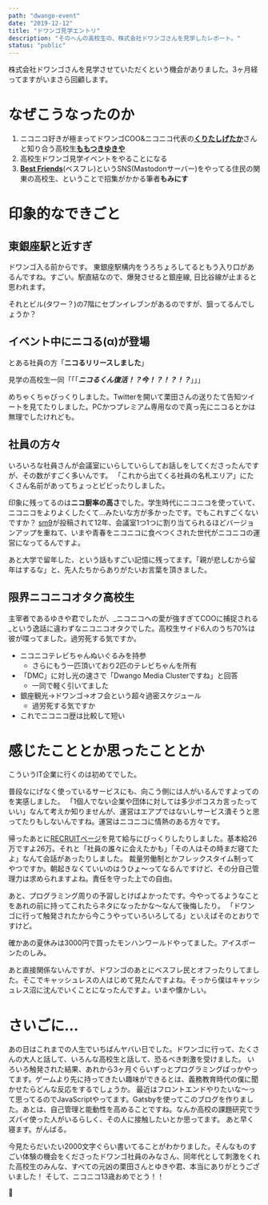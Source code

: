 ---
path: "dwango-event"
date: "2019-12-12"
title: "ドワンゴ見学エントリ"
description: "そのへんの高校生の、株式会社ドワンゴさんを見学したレポート。"
status: "public"
---

株式会社ドワンゴさんを見学させていただくという機会がありました。3ヶ月経ってますがいまさら回顧します。

# なぜこうなったのか

1. ニコニコ好きが極まってドワンゴCOO&ニコニコ代表の[**くりたしげたか**](https://twitter.com/sigekun)さんと知り合う高校生[**ももつきゆきや**](https://twitter.com/@yukiyalien/)
2. 高校生ドワンゴ見学イベントをやることになる
3. [**Best Friends**](https://best-friends.chat)(ベスフレ)というSNS(Mastodonサーバー)をやってる住民の関東の高校生、ということで招集がかかる筆者**もみにす**

# 印象的なできごと

## 東銀座駅と近すぎ

ドワンゴ入る前からです。
東銀座駅構内をうろちょろしてるともう入り口があるんですね。すごい。駅直結なので、爆発させると銀座線, 日比谷線が止まると思われます。

それとビル(タワー？)の7階にセブンイレブンがあるのですが、狙ってるんでしょうか？

## イベント中にニコる(α)が登場

とある社員の方「**ニコるリリースしました**」

見学の高校生一同「「「***ニコるくん復活！？今！？！？！？***」」」

めちゃくちゃびっくりしました。Twitterを開いて栗田さんの送りたて告知ツイートを見てたりしました。PCかつプレミアム専用なので真っ先にニコるとかは無理でしたけれども。

## 社員の方々

いろいろな社員さんが会議室にいらしていらしてお話しをしてくださったんですが、その数がすごく多いんです。
「これから出てくる社員の名札エリア」にたくさん名前があってちょっとビビったりしました。

印象に残ってるのは**ニコ厨率の高さ**でした。学生時代にニコニコを使っていて、ニコニコをよりよくしたくて…みたいな方が多かったです。でもこれすごくないですか？
[sm9](https://www.nicovideo.jp/watch/sm9)が投稿されて12年、会議室1つ1つに割り当てられるほどバージョンアップを重ねて、いまや青春をニコニコに食べつくされた世代がニコニコの運営になってるんですよ。

あと大学で留年した、という話もすごい記憶に残ってます。「親が悲しむから留年はするな」と、先人たちからありがたいお言葉を頂きました。

## 限界ニコニコオタク高校生

主宰者であるゆきや君でしたが、_ニコニコへの愛が強すぎてCOOに捕捉される_という逸話に違わずなニコニコオタクでした。高校生サイド6人のうち70%は彼が喋ってました。過労死する気ですか。

- ニコニコテレビちゃんぬいぐるみを持参
  - さらにもう一匹頂いており2匹のテレビちゃんを所有
- 「DMC」に対し光の速さで「Dwango Media Clusterですね」と回答
  - 一同で軽く引いてました
- 銀座観光→ドワンゴ→オフ会という超々過密スケジュール
  - 過労死する気ですか
- これでニコニコ歴は比較して短い




# 感じたこととか思ったこととか

こういうIT企業に行くのは初めてでした。

普段なにげなく使っているサービスにも、向こう側には人がいるんですよってのを実感しました。 
「1個人でない企業や団体に対しては多少ボコスカ言ったっていい」なんて考えか知りませんが、運営はエアプではないしサービス潰そうと思ってたりもしないんですね。運営はニコニコに情熱のある方々です。 

帰ったあとに[RECRUITページ](https://dwango.co.jp/saiyo/)を見て給与にびっくりしたりしました。基本給26万ですよ26万。それと「社員の誰々に会えたかも」「その人はその時まだ寝てたよ」なんて会話があったりしました。
裁量労働制とかフレックスタイム制ってやつですか。朝起きなくていいのはうひょ～ってなるんですけど、その分自己管理力は求められますよね。責任を守った上での自由。

あと、プログラミング周りの予習しとけばよかったです。今やってるようなことをあれの前に持ってこれたらネタになったかな～なんて後悔したり。
「ドワンゴに行って触発されたから今こうやっていろいろしてる」といえばそのとおりですけど。

確かあの夏休みは3000円で買ったモンハンワールドやってました。アイスボーンたのしみ。

あと直接関係ないんですが、ドワンゴのあとにベスフレ民とオフったりしてました。そこでキャッシュレスの人はじめて見たんですよね。そっから僕はキャッシュレス沼に沈んでいくことになったんですよ。いまや懐かしい。

# さいごに…

あの日はこれまでの人生でいちばんヤバい日でした。ドワンゴに行って、たくさんの大人と話して、いろんな高校生と話して、恐るべき刺激を受けました。
いろいろ触発された結果、あれから3ヶ月ぐらいずっとプログラミングばっかやってます。ゲームより先に持ってきたい趣味ができるとは、義務教育時代の僕に聞かせたらどんな反応をするでしょうか。 
最近はフロントエンドやりたいな～って思ってるのでJavaScriptやってます。Gatsbyを使ってこのブログを作りました。あとは、自己管理と能動性を高めることですね。なんか高校の課題研究でラズパイ使った人がいるらしく、その人に接触したいとか思ってます。 あと早く寝ます。がんばる。

今見たらだいたい2000文字ぐらい書いてることがわかりました。そんなものすごい体験の機会をくださったドワンゴ社員のみなさん、同年代として刺激をくれた高校生のみんな、すべての元凶の栗田さんとゆきや君、本当にありがとうございました！
そして、ニコニコ13歳おめでとう！！
<p className="text-300 text-center">🎉</p>




